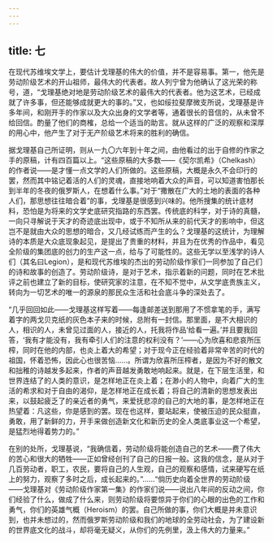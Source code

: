 ```yaml
---
---
---
```

title: 七
---



在现代苏维埃文学上，要估计戈理基的伟大的价值，并不是容易事。第一，他先是劳动阶级艺术的开山祖师，最伟大的代表者。故人列宁曾为他确认了这光荣的称号，道，“戈理基绝对地是劳动阶级艺术的最伟大的代表者。他为这艺术，已经成就了许多事，但还能够成就更大的事的。”又，也如绥拉斐摩微支所说，戈理基是许多年间，和刚开手的作家以及大众出身的文学者等，通着很长的音信的，从未曾不给回信。酌量了他们的商榷，总给一个适当的助言。就从这样的广泛的观察和深厚的用心中，他产生了对于无产阶级艺术将来的胜利的确信。

据戈理基自己所证明，则从一九〇六年到十年之间，由他看过的出于自修的作家之手的原稿，计有四百篇以上。“这些原稿的大多数——《契尔凯希》（Chelkash）的作者说——是才懂一点文学的人们所做的。这些原稿，大概是永久不会印行的罢，然而其中铭记着活的人们的灵魂，直接地响着大众的声音，可以知道害怕那长到半年的冬夜的俄罗斯人，在想着什么事。”对于“撒散在广大的土地的表面的各种人们，那思想往往暗合着”的事，戈理基是很感到兴味的。他所搜集的统计底材料，恐怕是为将来的文学史底研究指路的东西罢。传统底的科学，对于诗的真髓，一向只寻解说于天才的奇迹底出现中，或于不知所从来的前代天才的影响中，但这岂不是就由大众的思想的暗合，又几经试练而产生的么？戈理基的这统计，为理解诗的本质是大众底现象起见，是提出了贵重的材料，并且为在优秀的作品中，看见全阶级的集团底的创力的生产这一点，给与了可能性的。这些无学以至浅学的诗人们（其名曰Legion），是和现代苏维埃的杰出的劳动阶级作家们一同参加了自己们的诗和故事的创造了。劳动阶级诗，是对于艺术，指示着新的问题，同时在艺术批评之前也建立了新的目标，使研究家的注意，在不知不觉中，从文学底贵族主义，转向为一切艺术的唯一的源泉的那民众生活和社会底斗争的深处去了。

“几乎回回如此——戈理基这样写着——每逢邮差送到那用了不惯拿笔的手，满写着字的两戈贝克纸的灰色本子来的时候，总附有一封信。那里面，是不大相识的人，相识的人，未曾见过面的人，接近的人，托我将作品‘给看一遍。’并且要我回答，‘我有才能没有，我有牵引人们的注意的权利没有？’——心为欣喜和悲哀所压榨，同时在他的内部，也炎上着大的希望；对于现今正在经验着非常辛苦的时代的祖国，怀着恐怖，因此心也很苦恼……。所谓为欣喜所压榨者，是因为不好的散文和拙稚的诗越发多起来，作者的声音越发勇敢地响起来。就是，在下层生活里，和世界连结了的人类的意识，是怎样地正在炎上着；在渺小的人物中，向着广大的生活的希求和对于自由的渴仰，是怎样地正在成长着；将自己的清新的思想发表出来，以鼓起疲乏了的亲近者的勇气，来爱抚悲凉的自己的大地的事，是怎样地正在热望着：凡这些，你是感到的罢。现在也这样，要站起来，使被压迫的民众挺直，勇敢，用了新鲜的力，开手来做创造新文化和新历史的全人类底事业这一个希望，是猛烈地得着势力的。”

在别的处所，戈理基说，“我确信着，劳动阶级将能创造自己的艺术——费了伟大的苦心和很大的牺牲——正如曾经创刊了自己的日报一般。这我的信念，是从对于几百劳动者，职工，农民，要将自己的人生观，自己的观察和感情，试来硬写在纸上的努力，观察了多时之后，成长起来的。”……“倘历史向着全世界的劳动阶级——戈理基对《劳动阶级作家第一集》的作家们说——说出八年间的反动之间，你们经验了什么，做成了什么来，则劳动阶级将要惊异于你们的心眼的出色的工作和勇气，你们的英雄气概（Heroism）的罢。自己所做的事，你们大概是并未意识到，也并未想过的，然而俄罗斯劳动阶级和我们的地球的全劳动社会，为了建设新的世界底文化的战斗，却将毫无疑义，从你们的先例里，汲上伟大的力量来。”